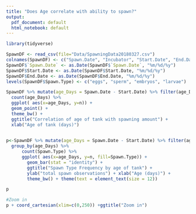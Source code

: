 ```yaml
---
title: "Does Age correlate with ability to spawn?"
output:
  pdf_document: default
  html_notebook: default
---
```


```r
library(tidyverse)
```

```r
SpawnDF <- read_csv(file="Data/SpawningData20180327.csv")
colnames(SpawnDF) <- c("Spawn.Date", "Incubator", "Start.Date", "End.Date", "Tank.Name", "Male", "Female", "Spawn.Type", "Time.Found", "Cleavage", "Day.of.Cycle", "Total.Tanks", "notes")
SpawnDF$`Spawn.Date` <- as.Date(SpawnDF$`Spawn.Date`, "%m/%d/%y")
SpawnDF$Start.Date <- as.Date(SpawnDF$Start.Date, "%m/%d/%y")
SpawnDF$End.Date <- as.Date(SpawnDF$End.Date, "%m/%d/%y")
levels(SpawnDF$Spawn.Type) <- c("eggs", "sperm", "embryos", "larvae")
```

```r
SpawnDF %>% mutate(age_Days = Spawn.Date - Start.Date) %>% filter(age_Days > 0) %>% 
  count(age_Days) %>% 
  ggplot( aes(x=age_Days, y=n)) +
  geom_point() +
  theme_bw() +
  ggtitle("Correlation of age of tank with spawning amount") + 
  xlab("Age of tank (days)")
  

```
```r
p<-SpawnDF %>% mutate(age_Days = Spawn.Date - Start.Date) %>% filter(age_Days > 0) %>% 
  group_by(age_Days) %>% 
      count(Spawn.Type) %>%
      ggplot( aes(x=age_Days, y=n, fill=Spawn.Type)) +
        geom_bar(stat = "identity") +
        ggtitle("Spawn Type Frequency by age of tank") + 
        ylab("total spawn observations") + xlab("Age (days)") +
        theme_bw() + theme(text = element_text(size = 12))

p

#Zoom in
p + coord_cartesian(xlim=c(0,250)) +ggtitle("Zoom in")
```

